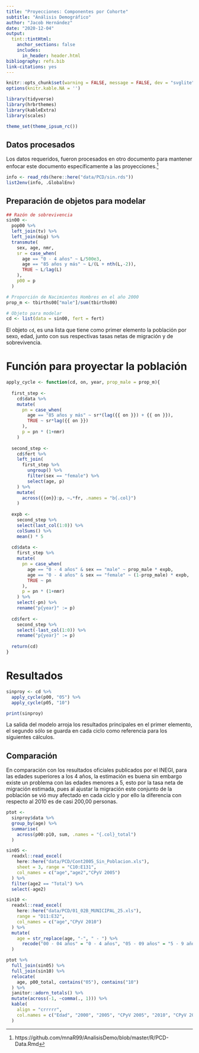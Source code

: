 ```yaml
---
title: "Proyecciones: Componentes por Cohorte"
subtitle: "Análisis Demográfico"
author: "Jacob Hernández"
date: "2020-12-04"
output: 
  tint::tintHtml:
    anchor_sections: false
    includes:
      in_header: header.html
bibliography: refs.bib
link-citations: yes
---
```


```r
knitr::opts_chunk$set(warning = FALSE, message = FALSE, dev = "svglite")
options(knitr.kable.NA = '')

library(tidyverse)
library(hrbrthemes)
library(kableExtra)
library(scales)

theme_set(theme_ipsum_rc())
```

## Datos procesados

Los datos requeridos, fueron procesados en otro documento para mantener
enfocar este documento específicamente a las proyecciones.^[https://github.com/mnaR99/AnalisisDemo/blob/master/R/PCD-Data.Rmd]

```r
info <- read_rds(here::here("data/PCD/sin.rds"))
list2env(info, .GlobalEnv)
```

## Preparación de objetos para modelar

```r
## Razón de sobrevivencia
sin00 <- 
  pop00 %>% 
  left_join(tv) %>% 
  left_join(mig) %>%  
  transmute(
    sex, age, nmr,
    sr = case_when(
      age == "0 - 4 años" ~ L/500e3,
      age == "85 años y más" ~ L/(L + nth(L,-2)),
      TRUE ~ L/lag(L)
    ), 
    p00 = p
  )

# Proporción de Nacimientos Hombres en el año 2000
prop_m <- tbirths00["male"]/sum(tbirths00)

# Objeto para modelar
cd <- list(data = sin00, fert = fert)
```

El objeto `cd`, es una lista que tiene como primer elemento la población
por sexo, edad, junto con sus respectivas tasas netas de migración y de
sobrevivencia.

# Función para proyectar la población

```r
apply_cycle <- function(cd, on, year, prop_male = prop_m){
  
  first_step <-
    cd$data %>% 
    mutate(
      pn = case_when(
        age == "85 años y más" ~ sr*(lag({{ on }}) + {{ on }}),
        TRUE ~ sr*lag({{ on }})
      ),
      p = pn * (1+nmr)
    )
  
  second_step <-
    cd$fert %>% 
    left_join(
      first_step %>% 
        ungroup() %>% 
        filter(sex == "female") %>% 
        select(age, p)
    ) %>%
    mutate(
      across({{on}}:p, ~.*fr, .names = "b{.col}")
    )
  
  expb <-
    second_step %>% 
    select(last_col(1:0)) %>% 
    colSums() %>% 
    mean() * 5
  
  cd$data <- 
    first_step %>% 
    mutate(
      pn = case_when(
        age == "0 - 4 años" & sex == "male" ~ prop_male * expb,
        age == "0 - 4 años" & sex == "female" ~ (1-prop_male) * expb,
        TRUE ~ pn
      ),
      p = pn * (1+nmr)
    ) %>% 
    select(-pn) %>% 
    rename("p{year}" := p)
  
  cd$fert <- 
    second_step %>% 
    select(-last_col(1:0)) %>% 
    rename("p{year}" := p)
  
  return(cd)
}
```

# Resultados

```r
sinproy <- cd %>% 
  apply_cycle(p00, "05") %>%  
  apply_cycle(p05, "10")

print(sinproy)
```

La salida del modelo arroja los resultados principales en el primer elemento,
el segundo sólo se guarda en cada ciclo como referencia para los siguientes cálculos.

## Comparación

En comparación con los resultados oficiales publicados por el INEGI, para las 
edades superiores a los 4 años, la estimación es buena sin embargo existe un problema
con las edades menores a 5, esto por la tasa neta de migración estimada, pues al ajustar
la migración este conjunto de la población se vió muy afectado en cada ciclo y por ello 
la diferencia con respecto al 2010 es de casi 200,00 personas.

```r
ptot <- 
  sinproy$data %>% 
  group_by(age) %>%
  summarise(
    across(p00:p10, sum, .names = "{.col}_total")
  )

sin05 <- 
  readxl::read_excel(
    here::here("data/PCD/Cont2005_Sin_Poblacion.xls"),
    sheet = 3, range = "C10:E131",
    col_names = c("age","age2","CPyV 2005")
  ) %>% 
  filter(age2 == "Total") %>% 
  select(-age2)

sin10 <-
  readxl::read_excel(
    here::here("data/PCD/01_02B_MUNICIPAL_25.xls"),
    range = "D11:E32",
    col_names = c("age","CPyV 2010")
  ) %>% 
  mutate(
    age = str_replace(age, "-", " - ") %>% 
      recode("00 - 04 años" = "0 - 4 años", "05 - 09 años" = "5 - 9 años")
  )

ptot %>% 
  full_join(sin05) %>% 
  full_join(sin10) %>% 
  relocate(
    age, p00_total, contains("05"), contains("10")
  ) %>% 
  janitor::adorn_totals() %>%
  mutate(across(-1, ~comma(., 1))) %>% 
  kable(
    align = "crrrrr",
    col.names = c("Edad", "2000", "2005", "CPyV 2005", "2010", "CPyV 2010")
  )
```
